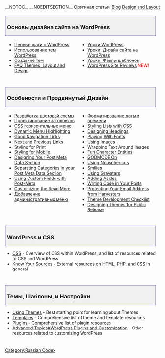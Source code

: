 {{Languages|
{{en|Blog Design and Layout}}
{{ja|Blog Design and Layout}}
{{ru|Дизайн и раскладка блога}}
{{zh-cn|博客的设计和布局}}
}}
__NOTOC__ __NOEDITSECTION__
Оригинал статьи: [[Blog_Design_and_Layout|Blog Design and Layout]]
{{ru:Stub}}
<div style="width:95%; font-size: 110%; text-decoration:none; padding: 0px 5px; margin: 20px 0px 5px; background-color: #f0f0f0; border: 1px solid darkslateblue">
===Основы дизайна сайта на WordPress===
</div>
<div style="width: 45%; margin:0px 6px; float:left">
* [[Первые_шаги_с_WordPress|Первые шаги с WordPress]]
* [[Использование тем|Использование тем WordPress]]
* [[Создание_тем|Создание тем]]
* [[FAQ Layout and Design|FAQ Themes, Layout and Design]]
</div>
<div style="width: 45%; margin:0px 6px; float:left">
* [[Уроки WordPress]]
* [[Уроки_WordPress#Дизайн_сайта_на_WordPress|Уроки: Дизайн сайта на WordPress]]
* [[Уроки_WordPress#Файлы_шаблонов|Уроки: Файлы шаблонов]]
* [[WordPress Site Reviews]] <span style="color:red">NEW!</span>
</div>
<div style="clear:both; height:10px">
</div>

<div style="width:95%; font-size: 110%; text-decoration:none; padding: 0px 5px; margin: 20px 0px 5px; background-color: #f0f0f0; border: 1px solid darkslateblue">
=== Особености и Продвинутый Дизайн ===
</div>
<div style="width: 45%; margin:0px 6px; float:left">
* [[Разработка цветовой схемы]] 
* [[Проектирование заголовков]]
* [[Создание горизонтальных меню|CSS горизонтальных меню]]
* [[Dynamic Menu Highlighting]]
* [[Good Navigation Links]]
* [[Next and Previous Links]]
* [[Styling for Print]] 
* [[Styling for Mobile]]
* [[Post Meta Data Section|Designing Your Post Meta Data Section]]
* [[Separating Categories|Separating Categories in your Post Meta Data Section]]
* [[Custom Fields|Using Custom Fields with Post-Meta]]
* [[Customizing the Read More]]
* [[Добавление_административных_меню|Добавление административных меню]]
</div>
<div style="width: 45%; margin:0px 6px; float:left; display: inline">
* [[Форматирование_даты_и_времени|Форматирование даты и времени]]
* [[Styling Lists with CSS]]
* [[Designing Headings]]
* [[Playing With Fonts]]
* [[Using Images]]
* [[Wrapping Text Around Images]]
* [[Fun Character Entities]]
* [[GODMODE On]]
* [[Using Noosphericus]]
* [[Using_Smilies|Smilies]]
* [[Using Gravatars]]
* [[Adding Asides]]
* [[Writing Code in Your Posts]]
* [[Protection From Harvesters|Protecting Your Email Address from Harvesters]]
* [[Theme Development Checklist]]
* [[Designing Themes for Public Release]]
</div>
<div style="clear:both; height:10px">
</div>

<div style="width:95%; font-size: 110%; text-decoration:none; padding: 0px 5px; margin: 20px 0px 5px; background-color: #f0f0f0; border: 1px solid darkslateblue">
=== WordPress и CSS ===
</div>
* [[CSS]] - Overview of CSS within WordPress, and list of resources related to CSS and WordPress
* [[Know Your Sources]] - External resources on HTML, PHP, and CSS in general
<div style="clear:both; height:10px">
</div>

<div style="width:95%; font-size: 110%; text-decoration:none; padding: 0px 5px; margin: 20px 0px 5px; background-color: #f0f0f0; border: 1px solid darkslateblue">
=== Темы, Шаблоны, и Настройки===
</div>

* [[Using Themes]] - Best starting point for learning about Themes
* [[Templates]] - Comprehensive list of theme and template resources
* [[Plugins]] - Comprehensive list of plugin resources
* [[Advanced Topics#WordPress Plugins and Customization]] - Other resources related to customizing WordPress
<div style="clear:both; height:10px">
</div>

{{ru:toclist}}

[[Category:Russian Codex]]